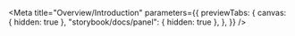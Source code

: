 
<Meta
	title="Overview/Introduction"
	parameters={{
		previewTabs: {
			canvas: { hidden: true },
			"storybook/docs/panel": { hidden: true },
		},
	}}
/>
